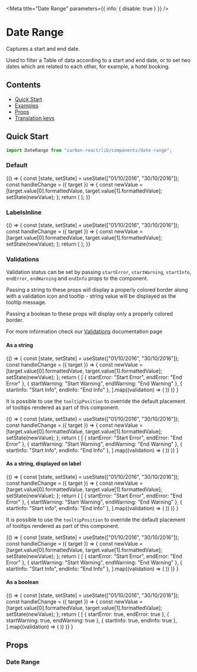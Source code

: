 

<Meta
  title="Date Range"
  parameters={{ info: { disable: true } }}
/>

# Date Range

Captures a start and end date.

Used to filter a Table of data according to a start and end date, or to set two dates which are related to each other, for example, a hotel booking.

## Contents

- [Quick Start](#quick-start)
- [Examples](#examples)
- [Props](#props)
- [Translation keys](#translation-keys)

## Quick Start

```javascript
import DateRange from "carbon-react/lib/components/date-range";
```

### Default

<Canvas>
  <Story name="default">
    {() => {
      const [state, setState] = useState(["01/10/2016", "30/10/2016"]);
      const handleChange = ({ target }) => {
        const newValue = [target.value[0].formattedValue, target.value[1].formattedValue];
        setState(newValue);
      };
      return (
        <DateRange
          startLabel="Start"
          endLabel="End"
          onChange={handleChange}
          value={state}
        />
      );
    }}
  </Story>
</Canvas>

### LabelsInline

<Canvas>
  <Story name="labelsInline">
    {() => {
      const [state, setState] = useState(["01/10/2016", "30/10/2016"]);
      const handleChange = ({ target }) => {
        const newValue = [target.value[0].formattedValue, target.value[1].formattedValue];
        setState(newValue);
      };
      return (
        <DateRange
          startLabel="Start"
          endLabel="End"
          onChange={handleChange}
          value={state}
          labelsInline
        />
      );
    }}
  </Story>
</Canvas>

### Validations

Validation status can be set by passing `startError`, `startWarning`, `startInfo`, `endError`, `endWarning` and `endInfo` props to the component.

Passing a string to these props will display a properly colored border along with a validation icon and tooltip - string value will be displayed as the tooltip message.

Passing a boolean to these props will display only a properly colored border.

For more information check our [Validations](?path=/docs/documentation-validations--page "Validations") documentation page

#### As a string

<Canvas>
  <Story name="validations - string - component">
    {() => {
      const [state, setState] = useState(["01/10/2016", "30/10/2016"]);
      const handleChange = ({ target }) => {
        const newValue = [target.value[0].formattedValue, target.value[1].formattedValue];
        setState(newValue);
      };
      return (
        [
          { startError: "Start Error", endError: "End Error" },
          { startWarning: "Start Warning", endWarning: "End Warning" },
          { startInfo: "Start Info", endInfo: "End Info" },
        ].map((validation) => (
          <DateRange
            key={`${Object.keys(validation)[0]}-string-component`}
            startLabel="Start"
            endLabel="End"
            onChange={handleChange}
            value={state}
            {...validation}
          />
        ))
      )}
    }
  </Story>
</Canvas>

It is possible to use the `tooltipPosition` to override the default placement of tooltips rendered as part of this component.

<Canvas>
  <Story
    name="validations - string - with tooltipPosition overriden - component"
    parameters={{ chromatic: { disable: true } }}
  >
    {() => {
      const [state, setState] = useState(["01/10/2016", "30/10/2016"]);
      const handleChange = ({ target }) => {
        const newValue = [target.value[0].formattedValue, target.value[1].formattedValue];
        setState(newValue);
      };
      return (
        [
          { startError: "Start Error", endError: "End Error" },
          { startWarning: "Start Warning", endWarning: "End Warning" },
          { startInfo: "Start Info", endInfo: "End Info" },
        ].map((validation) => (
          <DateRange
            key={`${Object.keys(validation)[0]}-string-component`}
            startLabel="Start"
            endLabel="End"
            value={state}
            onChange={handleChange}
            {...validation}
            tooltipPosition="top"
          />
        ))
      )}
    }
  </Story>
</Canvas>

#### As a string, displayed on label

<Canvas>
  <Story name="validations - string - label">
    {() => {
      const [state, setState] = useState(["01/10/2016", "30/10/2016"]);
      const handleChange = ({ target }) => {
        const newValue = [target.value[0].formattedValue, target.value[1].formattedValue];
        setState(newValue);
      };
      return (
        [
          { startError: "Start Error", endError: "End Error" },
          { startWarning: "Start Warning", endWarning: "End Warning" },
          { startInfo: "Start Info", endInfo: "End Info" },
        ].map((validation) => (
          <DateRange
            key={`${Object.keys(validation)[0]}-string-label`}
            startLabel="Start"
            endLabel="End"
            value={state}
            onChange={handleChange}
            validationOnLabel
            {...validation}
          />
        ))
      )}
    }
  </Story>
</Canvas>

It is possible to use the `tooltipPosition` to override the default placement of tooltips rendered as part of this component.

<Canvas>
  <Story
    name="validations - string - with tooltipPosition overriden - label"
    parameters={{ chromatic: { disable: true } }}
  >
    {() => {
      const [state, setState] = useState(["01/10/2016", "30/10/2016"]);
      const handleChange = ({ target }) => {
        const newValue = [target.value[0].formattedValue, target.value[1].formattedValue];
        setState(newValue);
      };
      return (
        [
          { startError: "Start Error", endError: "End Error" },
          { startWarning: "Start Warning", endWarning: "End Warning" },
          { startInfo: "Start Info", endInfo: "End Info" },
        ].map((validation) => (
          <DateRange
            key={`${Object.keys(validation)[0]}-string-label`}
            startLabel="Start"
            endLabel="End"
            value={state}
            onChange={handleChange}
            validationOnLabel
            {...validation}
            tooltipPosition="top"
          />
        ))
      )}
    }
  </Story>
</Canvas>

#### As a boolean

<Canvas>
  <Story name="validations - boolean">
    {() => {
      const [state, setState] = useState(["01/10/2016", "30/10/2016"]);
      const handleChange = ({ target }) => {
        const newValue = [target.value[0].formattedValue, target.value[1].formattedValue];
        setState(newValue);
      };
      return (
        [
          { startError: true, endError: true },
          { startWarning: true, endWarning: true },
          { startInfo: true, endInfo: true },
        ].map((validation) => (
          <DateRange
            key={`${Object.keys(validation)[0]}-boolean-component`}
            startLabel="Start"
            endLabel="End"
            value={state}
            onChange={handleChange}
            {...validation}
          />
        ))
      )}
    }
  </Story>
</Canvas>

## Props

### Date Range

<StyledSystemProps of={DateRange} noHeader margin />
